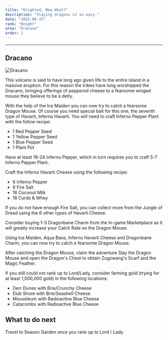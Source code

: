 ```yaml
---
title: "Knighted, Now What?"
description: "Slaying dragons is so easy."
date: "2025-08-15"
rank: "Knight"
area: "Dracano"
order: 1
---
```



---

## Dracano

![Dracano](/images/locations/dracano.png)
<p class="location-description">This volcano is said to have long ago given life to the entire island in a massive eruption. For this reason the tribes have long worshipped the Dracano, bringing offerings of peppered cheese to a fearsome winged mouse they believe to be a deity.</p>

With the help of the Ice Maiden you can now try to catch a fearsome Dragon Mouse. Of course you need special bait for this one, the seventh type of Havarti, Inferno Havarti. You will need to craft Inferno Pepper Plant with the follow recipe:

- 1 Red Pepper Seed
- 1 Yellow Pepper Seed
- 1 Blue Pepper Seed
- 1 Plant Pot

Have at least 18-24 Inferno Pepper, which in turn requires you to craft 5-7 Inferno Pepper Plant.

Craft the Inferno Havarti Cheese using the following recipe:

- 6 Inferno Pepper
- 6 Fire Salt
- 16 Coconut Milk
- 18 Curds & Whey

<Callout>If you do not have enough Fire Salt, you can collect more from the Jungle of Dread using the 6 other types of Havarti Cheese.</Callout>

Consider buying 1-3 Dragonbane Charm from the In-game Marketplace as it will greatly increase your Catch Rate on the Dragon Mouse.

Using Ice Maiden, Aqua Base, Inferno Havarti Cheese and Dragonbane Charm, you can now try to catch a fearsome Dragon Mouse.

After catching the Dragon Mouse, claim the adventure Slay the Dragon Mouse and open the Dragon's Chest to obtain Zugzwang's Scarf and the Magic Feather.

If you still could not rank up to Lord/Lady, consider farming gold (trying for at least 1,000,000 gold) in the following locations:

- Derr Dunes with Brie/Crunchy Cheese
- Elub Shore with Brie/Seashell Cheese
- Mouseleum with Radioactive Blue Cheese
- Catacombs with Radioactive Blue Cheese

## What to do next

Travel to Season Garden once you rank up to Lord / Lady.
